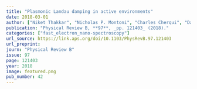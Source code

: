 ```yaml
---
title: "Plasmonic Landau damping in active environments"
date: 2018-03-01
author: ["Niket Thakkar", "Nicholas P. Montoni", "Charles Cherqui", "David J. Masiello"]
publication: "Physical Review B, **97**, _pp. 121403_ (2018)."
categories: ["fast_electron_nano-spectroscopy"]
url_source: https://link.aps.org/doi/10.1103/PhysRevB.97.121403
url_preprint: 
journ: "Physical Review B"
issue: 97
page: 121403
year: 2018
image: featured.png
pub_number: 42
---
```


